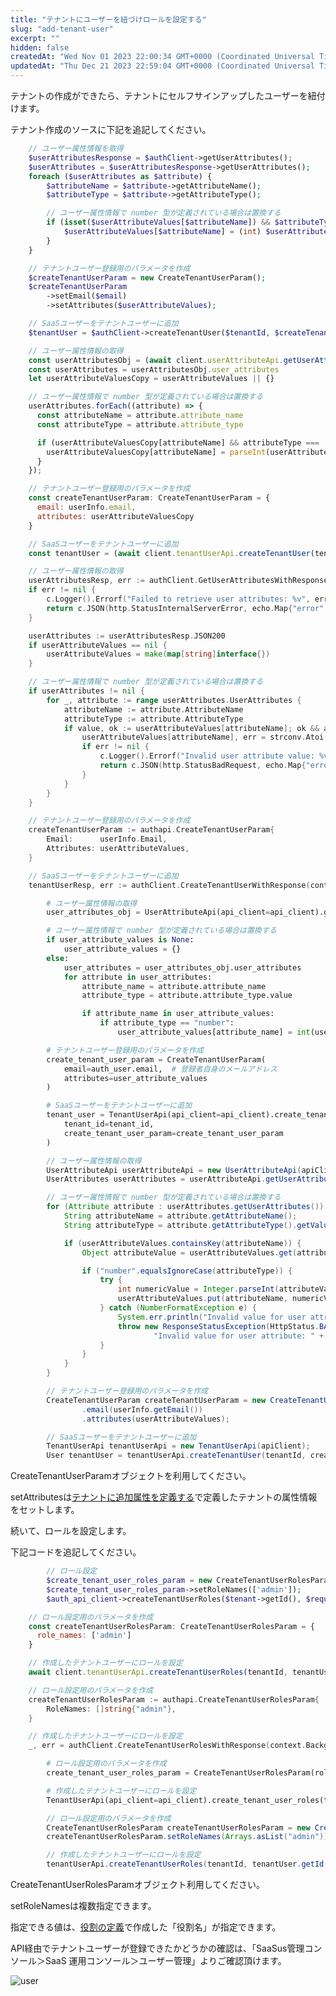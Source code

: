 ```yaml
---
title: "テナントにユーザーを紐づけロールを設定する"
slug: "add-tenant-user"
excerpt: ""
hidden: false
createdAt: "Wed Nov 01 2023 22:00:34 GMT+0000 (Coordinated Universal Time)"
updatedAt: "Thu Dec 21 2023 22:59:04 GMT+0000 (Coordinated Universal Time)"
---
```


テナントの作成ができたら、テナントにセルフサインアップしたユーザーを紐付けます。

テナント作成のソースに下記を追記してください。

<Tabs>
<TabItem value="php" label="PHP">

```php
    // ユーザー属性情報を取得
    $userAttributesResponse = $authClient->getUserAttributes();
    $userAttributes = $userAttributesResponse->getUserAttributes();
    foreach ($userAttributes as $attribute) {
        $attributeName = $attribute->getAttributeName();
        $attributeType = $attribute->getAttributeType();

        // ユーザー属性情報で number 型が定義されている場合は置換する
        if (isset($userAttributeValues[$attributeName]) && $attributeType === 'number') {
            $userAttributeValues[$attributeName] = (int) $userAttributeValues[$attributeName];
        }
    }

    // テナントユーザー登録用のパラメータを作成
    $createTenantUserParam = new CreateTenantUserParam();
    $createTenantUserParam
        ->setEmail($email)
        ->setAttributes($userAttributeValues);

    // SaaSユーザーをテナントユーザーに追加
    $tenantUser = $authClient->createTenantUser($tenantId, $createTenantUserParam);
```

</TabItem>

<TabItem value="nodejs" label="Node.js">

```js
    // ユーザー属性情報の取得
    const userAttributesObj = (await client.userAttributeApi.getUserAttributes()).data
    const userAttributes = userAttributesObj.user_attributes
    let userAttributeValuesCopy = userAttributeValues || {}

    // ユーザー属性情報で number 型が定義されている場合は置換する
    userAttributes.forEach((attribute) => {
      const attributeName = attribute.attribute_name
      const attributeType = attribute.attribute_type

      if (userAttributeValuesCopy[attributeName] && attributeType === 'number') {
        userAttributeValuesCopy[attributeName] = parseInt(userAttributeValuesCopy[attributeName], 10);
      }
    });

    // テナントユーザー登録用のパラメータを作成
    const createTenantUserParam: CreateTenantUserParam = {
      email: userInfo.email,
      attributes: userAttributeValuesCopy
    }

    // SaaSユーザーをテナントユーザーに追加
    const tenantUser = (await client.tenantUserApi.createTenantUser(tenantId, createTenantUserParam)).data
```

</TabItem>

<TabItem value="go" label="Go">

```go
    // ユーザー属性情報の取得
    userAttributesResp, err := authClient.GetUserAttributesWithResponse(context.Background())
    if err != nil {
        c.Logger().Errorf("Failed to retrieve user attributes: %v", err)
        return c.JSON(http.StatusInternalServerError, echo.Map{"error": "Failed to retrieve user attributes"})
    }

    userAttributes := userAttributesResp.JSON200
    if userAttributeValues == nil {
        userAttributeValues = make(map[string]interface{})
    }

    // ユーザー属性情報で number 型が定義されている場合は置換する
    if userAttributes != nil {
        for _, attribute := range userAttributes.UserAttributes {
            attributeName := attribute.AttributeName
            attributeType := attribute.AttributeType
            if value, ok := userAttributeValues[attributeName]; ok && attributeType == "number" {
                userAttributeValues[attributeName], err = strconv.Atoi(value.(string))
                if err != nil {
                    c.Logger().Errorf("Invalid user attribute value: %v", err)
                    return c.JSON(http.StatusBadRequest, echo.Map{"error": "Invalid user attribute value"})
                }
            }
        }
    }

    // テナントユーザー登録用のパラメータを作成
    createTenantUserParam := authapi.CreateTenantUserParam{
        Email:      userInfo.Email,
        Attributes: userAttributeValues,
    }

    // SaaSユーザーをテナントユーザーに追加
    tenantUserResp, err := authClient.CreateTenantUserWithResponse(context.Background(), tenantID, createTenantUserParam)
```

</TabItem>

<TabItem value="python" label="Python">

```python
        # ユーザー属性情報の取得
        user_attributes_obj = UserAttributeApi(api_client=api_client).get_user_attributes()

        # ユーザー属性情報で number 型が定義されている場合は置換する
        if user_attribute_values is None:
            user_attribute_values = {}
        else:
            user_attributes = user_attributes_obj.user_attributes
            for attribute in user_attributes:
                attribute_name = attribute.attribute_name
                attribute_type = attribute.attribute_type.value

                if attribute_name in user_attribute_values:
                    if attribute_type == "number":
                        user_attribute_values[attribute_name] = int(user_attribute_values[attribute_name])

        # テナントユーザー登録用のパラメータを作成
        create_tenant_user_param = CreateTenantUserParam(
            email=auth_user.email,  # 登録者自身のメールアドレス
            attributes=user_attribute_values
        )

        # SaaSユーザーをテナントユーザーに追加
        tenant_user = TenantUserApi(api_client=api_client).create_tenant_user(
            tenant_id=tenant_id,
            create_tenant_user_param=create_tenant_user_param
        )
```

</TabItem>

<TabItem value="java" label="Java">

```java
        // ユーザー属性情報の取得
        UserAttributeApi userAttributeApi = new UserAttributeApi(apiClient);
        UserAttributes userAttributes = userAttributeApi.getUserAttributes();

        // ユーザー属性情報で number 型が定義されている場合は置換する
        for (Attribute attribute : userAttributes.getUserAttributes()) {
            String attributeName = attribute.getAttributeName();
            String attributeType = attribute.getAttributeType().getValue();

            if (userAttributeValues.containsKey(attributeName)) {
                Object attributeValue = userAttributeValues.get(attributeName);

                if ("number".equalsIgnoreCase(attributeType)) {
                    try {
                        int numericValue = Integer.parseInt(attributeValue.toString());
                        userAttributeValues.put(attributeName, numericValue);
                    } catch (NumberFormatException e) {
                        System.err.println("Invalid value for user attribute: " + attributeName);
                        throw new ResponseStatusException(HttpStatus.BAD_REQUEST,
                                "Invalid value for user attribute: " + attributeName);
                    }
                }
            }
        }

        // テナントユーザー登録用のパラメータを作成
        CreateTenantUserParam createTenantUserParam = new CreateTenantUserParam()
                .email(userInfo.getEmail())
                .attributes(userAttributeValues);

        // SaaSユーザーをテナントユーザーに追加
        TenantUserApi tenantUserApi = new TenantUserApi(apiClient);
        User tenantUser = tenantUserApi.createTenantUser(tenantId, createTenantUserParam);
```

</TabItem>
</Tabs>

CreateTenantUserParamオブジェクトを利用してください。

setAttributesは<a href="/ja/docs/tutorial/prepare-saas-platform#テナントに追加属性を定義する" target="_blank">テナントに追加属性を定義する</a>で定義したテナントの属性情報をセットします。

続いて、ロールを設定します。

下記コードを追記してください。

<Tabs>
<TabItem value="php" label="PHP">

```php
        // ロール設定
        $create_tenant_user_roles_param = new CreateTenantUserRolesParam();
        $create_tenant_user_roles_param->setRoleNames(['admin']);
        $auth_api_client->createTenantUserRoles($tenant->getId(), $request['userinfo']['id'], getenv('DEFAULT_SAASUSER_ENV'), $create_tenant_user_roles_param);
```

</TabItem>

<TabItem value="nodejs" label="Node.js">

```js
    // ロール設定用のパラメータを作成
    const createTenantUserRolesParam: CreateTenantUserRolesParam = {
      role_names: ['admin']
    }

    // 作成したテナントユーザーにロールを設定
    await client.tenantUserApi.createTenantUserRoles(tenantId, tenantUser.id, 3, createTenantUserRolesParam)
```

</TabItem>

<TabItem value="go" label="Go">

```go
    // ロール設定用のパラメータを作成
    createTenantUserRolesParam := authapi.CreateTenantUserRolesParam{
        RoleNames: []string{"admin"},
    }

    // 作成したテナントユーザーにロールを設定
    _, err = authClient.CreateTenantUserRolesWithResponse(context.Background(), tenantID, tenantUserResp.JSON201.Id, 3, createTenantUserRolesParam)
```

</TabItem>

<TabItem value="python" label="Python">

```python
        # ロール設定用のパラメータを作成
        create_tenant_user_roles_param = CreateTenantUserRolesParam(role_names=["admin"])

        # 作成したテナントユーザーにロールを設定
        TenantUserApi(api_client=api_client).create_tenant_user_roles(tenant_id=tenant_id, user_id=tenant_user.id, env_id=3, create_tenant_user_roles_param=create_tenant_user_roles_param)
```

</TabItem>

<TabItem value="java" label="Java">

```java
        // ロール設定用のパラメータを作成
        CreateTenantUserRolesParam createTenantUserRolesParam = new CreateTenantUserRolesParam();
        createTenantUserRolesParam.setRoleNames(Arrays.asList("admin"));

        // 作成したテナントユーザーにロールを設定
        tenantUserApi.createTenantUserRoles(tenantId, tenantUser.getId(), 3, createTenantUserRolesParam);
```

</TabItem>
</Tabs>

CreateTenantUserRolesParamオブジェクト利用してください。

setRoleNamesは複数指定できます。

指定できる値は、<a href="/ja/docs/tutorial/prepare-saas-platform#役割の定義" target="_blank">役割の定義</a>で作成した「役割名」が指定できます。

API経由でテナントユーザーが登録できたかどうかの確認は、「SaaSus管理コンソール＞SaaS 運用コンソール＞ユーザー管理」よりご確認頂けます。

![user](/ja/img/usecase/about-saas-user-accounts/add-tenant-user/user.png)

